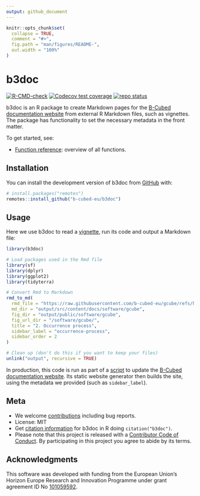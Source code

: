 ```yaml
---
output: github_document
---
```


<!-- README.md is generated from README.Rmd. Please edit that file -->

```r
knitr::opts_chunk$set(
  collapse = TRUE,
  comment = "#>",
  fig.path = "man/figures/README-",
  out.width = "100%"
)
```

# b3doc

<!-- badges: start -->
[![R-CMD-check](https://github.com/b-cubed-eu/b3doc/actions/workflows/R-CMD-check.yaml/badge.svg)](https://github.com/b-cubed-eu/b3doc/actions/workflows/R-CMD-check.yaml)
[![Codecov test coverage](https://codecov.io/gh/b-cubed-eu/b3doc/graph/badge.svg)](https://app.codecov.io/gh/b-cubed-eu/b3doc)
[![repo status](https://www.repostatus.org/badges/latest/active.svg)](https://www.repostatus.org/#active)
<!-- badges: end -->

b3doc is an R package to create Markdown pages for the [B-Cubed documentation website](https://docs.b-cubed.eu) from external R Markdown files, such as vignettes. The package has functionality to set the necessary metadata in the front matter.

To get started, see:

- [Function reference](https://b-cubed-eu.github.io/b3doc/reference/index.html): overview of all functions.

## Installation

You can install the development version of b3doc from [GitHub](https://github.com/b-cubed-eu/b3doc) with:

``` r
# install.packages("remotes")
remotes::install_github("b-cubed-eu/b3doc")
```

## Usage

Here we use b3doc to read a [vignette](https://github.com/b-cubed-eu/gcube/blob/main/vignettes/articles/occurrence-process.Rmd), run its code and output a Markdown file:

``` r
library(b3doc)

# Load packages used in the Rmd file
library(sf)
library(dplyr)
library(ggplot2)
library(tidyterra)

# Convert Rmd to Markdown
rmd_to_md(
  rmd_file = "https://raw.githubusercontent.com/b-cubed-eu/gcube/refs/heads/main/vignettes/articles/occurrence-process.Rmd",
  md_dir = "output/src/content/docs/software/gcube",
  fig_dir = "output/public/software/gcube",
  fig_url_dir = "/software/gcube/",
  title = "2. Occurrence process",
  sidebar_label = "occurrence-process",
  sidebar_order = 2
)

# Clean up (don't do this if you want to keep your files)
unlink("output", recursive = TRUE)
```


In production, this code is run as part of a [script](https://github.com/b-cubed-eu/documentation/blob/main/src/rmd_to_md/rmd_to_md.Rmd) to update the [B-Cubed documentation website](https://docs.b-cubed.eu). Its static website generator then builds the site, using the metadata we provided (such as `sidebar_label`).

## Meta

- We welcome [contributions](https://b-cubed-eu.github.io/b3doc/CONTRIBUTING.html) including bug reports.
- License: MIT
- Get [citation information](https://b-cubed-eu.github.io/b3doc/authors.html#citation) for b3doc in R doing `citation("b3doc")`.
- Please note that this project is released with a [Contributor Code of Conduct](https://b-cubed-eu.github.io/b3doc/CODE_OF_CONDUCT.html). By participating in this project you agree to abide by its terms.

## Acknowledgments

This software was developed with funding from the European Union's Horizon Europe Research and Innovation Programme under grant agreement ID No [101059592](https://doi.org/10.3030/101059592).
